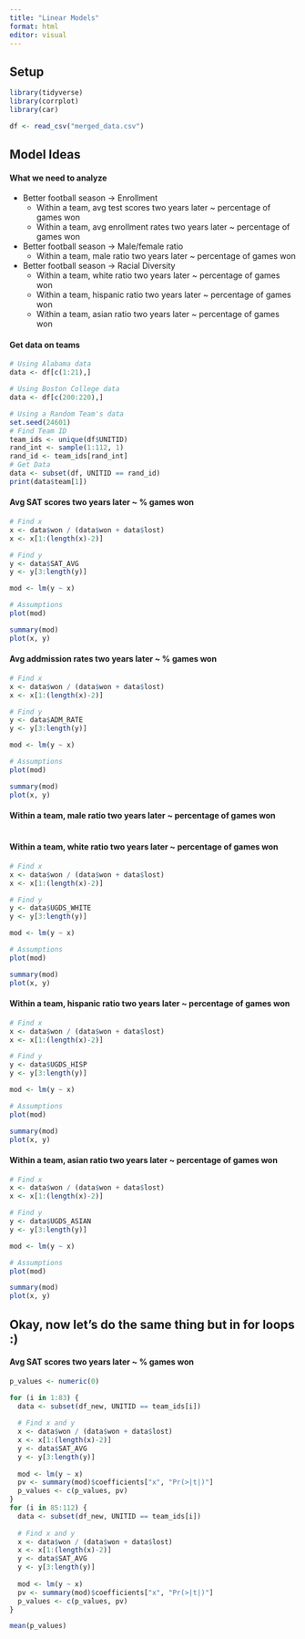 ```yaml
---
title: "Linear Models"
format: html
editor: visual
---
```


## Setup
```r
library(tidyverse)
library(corrplot)
library(car)

df <- read_csv("merged_data.csv")
```


## Model Ideas

#### What we need to analyze
- Better football season -> Enrollment
  - Within a team, avg test scores two years later ~ percentage of games won
  - Within a team, avg enrollment rates two years later ~ percentage of games won
- Better football season -> Male/female ratio
  - Within a team, male ratio two years later ~ percentage of games won
- Better football season -> Racial Diversity
  - Within a team, white ratio two years later ~ percentage of games won
  - Within a team, hispanic ratio two years later ~ percentage of games won
  - Within a team, asian ratio two years later ~ percentage of games won




#### Get data on teams
```r
# Using Alabama data
data <- df[c(1:21),]

# Using Boston College data
data <- df[c(200:220),]

# Using a Random Team's data
set.seed(24601)
# Find Team ID
team_ids <- unique(df$UNITID)
rand_int <- sample(1:112, 1)
rand_id <- team_ids[rand_int]
# Get Data
data <- subset(df, UNITID == rand_id)
print(data$team[1])
```

#### Avg SAT scores two years later ~ % games won
```r
# Find x
x <- data$won / (data$won + data$lost)
x <- x[1:(length(x)-2)]

# Find y
y <- data$SAT_AVG
y <- y[3:length(y)]

mod <- lm(y ~ x)

# Assumptions
plot(mod)

summary(mod)
plot(x, y)
```

#### Avg addmission rates two years later ~ % games won
```r
# Find x
x <- data$won / (data$won + data$lost)
x <- x[1:(length(x)-2)]

# Find y
y <- data$ADM_RATE
y <- y[3:length(y)]

mod <- lm(y ~ x)

# Assumptions
plot(mod)

summary(mod)
plot(x, y)
```

#### Within a team, male ratio two years later ~ percentage of games won
```r

```

#### Within a team, white ratio two years later ~ percentage of games won
```r
# Find x
x <- data$won / (data$won + data$lost)
x <- x[1:(length(x)-2)]

# Find y
y <- data$UGDS_WHITE
y <- y[3:length(y)]

mod <- lm(y ~ x)

# Assumptions
plot(mod)

summary(mod)
plot(x, y)
```

#### Within a team, hispanic ratio two years later ~ percentage of games won
```r
# Find x
x <- data$won / (data$won + data$lost)
x <- x[1:(length(x)-2)]

# Find y
y <- data$UGDS_HISP
y <- y[3:length(y)]

mod <- lm(y ~ x)

# Assumptions
plot(mod)

summary(mod)
plot(x, y)
```

#### Within a team, asian ratio two years later ~ percentage of games won
```r
# Find x
x <- data$won / (data$won + data$lost)
x <- x[1:(length(x)-2)]

# Find y
y <- data$UGDS_ASIAN
y <- y[3:length(y)]

mod <- lm(y ~ x)

# Assumptions
plot(mod)

summary(mod)
plot(x, y)
```






## Okay, now let's do the same thing but in for loops :)

#### Avg SAT scores two years later ~ % games won
```r
p_values <- numeric(0)

for (i in 1:83) {
  data <- subset(df_new, UNITID == team_ids[i])
  
  # Find x and y
  x <- data$won / (data$won + data$lost)
  x <- x[1:(length(x)-2)]
  y <- data$SAT_AVG
  y <- y[3:length(y)]
  
  mod <- lm(y ~ x)
  pv <- summary(mod)$coefficients["x", "Pr(>|t|)"]
  p_values <- c(p_values, pv)
}
for (i in 85:112) {
  data <- subset(df_new, UNITID == team_ids[i])
  
  # Find x and y
  x <- data$won / (data$won + data$lost)
  x <- x[1:(length(x)-2)]
  y <- data$SAT_AVG
  y <- y[3:length(y)]
  
  mod <- lm(y ~ x)
  pv <- summary(mod)$coefficients["x", "Pr(>|t|)"]
  p_values <- c(p_values, pv)
}

mean(p_values)
```





